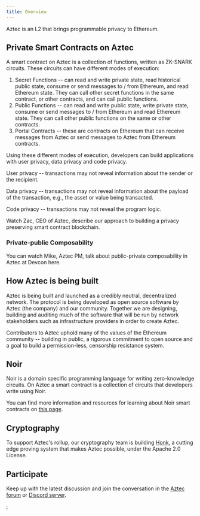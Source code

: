 ```yaml
---
title: Overview
---
```



Aztec is an L2 that brings programmable privacy to Ethereum.

## Private Smart Contracts on Aztec

A smart contract on Aztec is a collection of functions, written as ZK-SNARK circuits. These circuits can have different modes of execution:

1. Secret Functions -- can read and write private state, read historical public state, consume or send messages to / from Ethereum, and read Ethereum state. They can call other secret functions in the same contract, or other contracts, and can call public functions.
2. Public Functions -- can read and write public state, write private state, consume or send messages to / from Ethereum and read Ethereum state. They can call other public functions on the same or other contracts.
3. Portal Contracts -- these are contracts on Ethereum that can receive messages from Aztec or send messages to Aztec from Ethereum contracts.

Using these different modes of execution, developers can build applications with user privacy, data privacy and code privacy.

User privacy -- transactions may not reveal information about the sender or the recipient.

Data privacy -- transactions may not reveal information about the payload of the transaction, e.g., the asset or value being transacted.

Code privacy -- transactions may not reveal the program logic.

Watch Zac, CEO of Aztec, describe our approach to building a privacy preserving smart contract blockchain.

<ReactPlayer
  controls
  light
  width="100%"
  url="https://www.youtube.com/watch?v=09nDPDN1ORA"
/>

### Private-public Composability

You can watch Mike, Aztec PM, talk about public-private composability in Aztec at Devcon here.

<ReactPlayer
  controls
  light
  width="100%"
  url="https://www.youtube.com/watch?v=7Oc0tjdbi70&t=17723s"
/>

## How Aztec is being built

Aztec is being built and launched as a credibly neutral, decentralized network. The protocol is being developed as open source software by Aztec (the company) and our community. Together we are designing, building and auditing much of the software that will be run by network stakeholders such as infrastructure providers in order to create Aztec.

Contributors to Aztec uphold many of the values of the Ethereum community -- building in public, a rigorous commitment to open source and a goal to build a permission-less, censorship resistance system.

## Noir

Noir is a domain specific programming language for writing zero-knowledge circuits. On Aztec a smart contract is a collection of circuits that developers write using Noir.

You can find more information and resources for learning about Noir smart contracts on [this page](../dev_docs/contracts/main.md).

## Cryptography

To support Aztec's rollup, our cryptography team is building [Honk](https://github.com/AztecProtocol/barretenberg/tree/master/cpp/src/barretenberg/honk), a cutting edge proving system that makes Aztec possible, under the Apache 2.0 License.

## Participate

Keep up with the latest discussion and join the conversation in the [Aztec forum](https://discourse.aztec.network) or [Discord server](https://discord.gg/DgWG2DBMyB).

<Disclaimer />;
